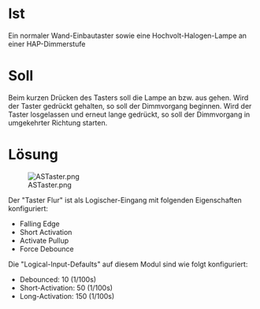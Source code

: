 = Ist =

Ein normaler Wand-Einbautaster sowie eine Hochvolt-Halogen-Lampe an einer HAP-Dimmerstufe


= Soll =

Beim kurzen Drücken des Tasters soll die Lampe an bzw. aus gehen. Wird der Taster gedrückt gehalten, so soll der Dimmvorgang beginnen. Wird der Taster losgelassen und erneut lange gedrückt, so soll der Dimmvorgang in umgekehrter Richtung starten. 


= Lösung  =

[[Image:ASTaster.png]] 

Der "Taster Flur" ist als Logischer-Eingang mit folgenden Eigenschaften konfiguriert: 

*Falling Edge 
*Short Activation 
*Activate Pullup 
*Force Debounce

Die "Logical-Input-Defaults" auf diesem Modul sind wie folgt konfiguriert: 

*Debounced: 10 (1/100s) 
*Short-Activation: 50 (1/100s) 
*Long-Activation: 150 (1/100s)